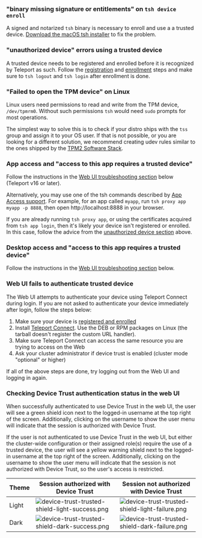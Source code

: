 ### "binary missing signature or entitlements" on `tsh device enroll`

A signed and notarized `tsh` binary is necessary to enroll and use a a trusted
device. [Download the macOS tsh installer](../../installation.mdx#macos) to fix
the problem.

### "unauthorized device" errors using a trusted device

A trusted device needs to be registered and enrolled before it is recognized by
Teleport as such. Follow the [registration](../../admin-guides/access-controls/device-trust/device-management.mdx) and
[enrollment](../../admin-guides/access-controls/device-trust/device-management.mdx) steps
and make sure to `tsh logout` and `tsh login` after enrollment is done.

### "Failed to open the TPM device" on Linux

Linux users need permissions to read and write from the TPM device, `/dev/tpmrm0`.
Without such permissions `tsh` would need `sudo` prompts for most operations.

The simplest way to solve this is to check if your distro ships with the `tss`
group and assign it to your OS user. If that is not possible, or you are looking
for a different solution, we recommend creating udev rules similar to the ones
shipped by the [TPM2 Software Stack](
https://github.com/tpm2-software/tpm2-tss/blob/ede63dd1ac1f0a46029d457304edcac2162bfab8/dist/tpm-udev.rules#L4).

### App access and "access to this app requires a trusted device"

Follow the instructions in the [Web UI troubleshooting section](
#web-ui-fails-to-authenticate-trusted-device) below (Teleport v16 or later).

Alternatively, you may use one of the tsh commands described by
[App Access support](../../admin-guides/access-controls/device-trust/enforcing-device-trust.mdx).
For example, for an app called `myapp`, run `tsh proxy app myapp -p 8888`, then
open http://localhost:8888 in your browser.

If you are already running `tsh proxy app`, or using the certificates acquired
from `tsh app login`, then it's likely your device isn't registered or enrolled.
In this case, follow the advice from the [unauthorized device section](
#unauthorized-device-errors-using-a-trusted-device) above.

### Desktop access and "access to this app requires a trusted device"

Follow the instructions in the [Web UI troubleshooting section](
#web-ui-fails-to-authenticate-trusted-device) below.

### Web UI fails to authenticate trusted device

The Web UI attempts to authenticate your device using Teleport Connect during
login. If you are not asked to authenticate your device immediately after login,
follow the steps below:

1. Make sure your device is [registered and enrolled](
   ../../admin-guides/access-controls/device-trust/device-management.mdx#register-a-trusted-device)
2. Install [Teleport Connect](
   ../../connect-your-client/teleport-connect.mdx#installation--upgrade).
   Use the DEB or RPM packages on Linux (the tarball doesn't register the custom
   URL handler).
3. Make sure Teleport Connect can access the same resource you are trying to
   access on the Web
4. Ask your cluster administrator if device trust is enabled (cluster mode
   "optional" or higher)

If all of the above steps are done, try logging out from the Web UI and logging
in again.

### Checking Device Trust authentication status in the web UI

When successfully authenticated to use Device Trust in the web UI, the user will see a green
shield icon next to the logged-in username at the top right of the screen. Additionally, clicking
on the username to show the user menu will indicate that the session is authorized with Device Trust.

If the user is not authenticated to use Device Trust in the web UI, but either the cluster-wide
configuration or their assigned role(s) require the use of a trusted device, the user will see a
yellow warning shield next to the logged-in username at the top right of the screen. Additionally,
clicking on the username to show the user menu will indicate that the session is not authorized
with Device Trust, so the user's access is restricted.

| Theme | Session authorized with Device Trust | Session not authorized with Device Trust |
| - | - | - |
| Light | ![device-trust-trusted-shield-light-success.png](../../../img/device-trust/device-trust-shield-light-success.png) | ![device-trust-trusted-shield-light-failure.png](../../../img/device-trust/device-trust-shield-light-failure.png) |
| Dark | ![device-trust-trusted-shield-dark-success.png](../../../img/device-trust/device-trust-shield-dark-success.png) | ![device-trust-trusted-shield-dark-failure.png](../../../img/device-trust/device-trust-shield-dark-failure.png) |
